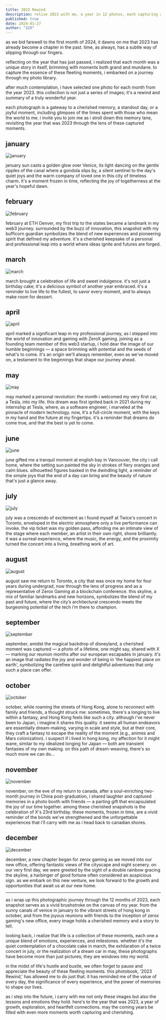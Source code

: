 ```yaml
---
title: 2023 Rewind
description: relive 2023 with me, a year in 12 photos, each capturing a unique memory
published: true
date: 2024-01-27
author: "22X"
---
```


as we bid farewell to the first month of 2024, it dawns on me that 2023 has already become a chapter in the past. time, as always, has a subtle way of slipping through our fingers.

reflecting on the year that has just passed, i realized that each month was a unique story in itself, brimming with moments both grand and mundane. to capture the essence of these fleeting moments, i embarked on a journey through my photo library.

after much contemplation, i have selected one photo for each month from the year 2023. this collection is not just a series of images; it's a rewind and summary of a truly wonderful year.

each photograph is a gateway to a cherished memory, a standout day, or a joyful moment, including glimpses of the times spent with those who mean the world to me. i invite you to join me as i stroll down this memory lane, revisiting the year that was 2023 through the lens of these captured moments.

## january

![january](/2023-rewind/1.jpg)

january sun casts a golden glow over Venice, its light dancing on the gentle ripples of the canal where a gondola slips by, a silent sentinel to the day's quiet joys and the warm company of loved one in this city of timeless charm. it's a moment frozen in time, reflecting the joy of togetherness at the year's hopeful dawn.

## february

![february](/2023-rewind/2.jpg)

february at ETH Denver, my first trip to the states became a landmark in my web3 journey. surrounded by the buzz of innovation, this snapshot with my bufficorn guardian symbolizes the blend of new experiences and pioneering spirit that defined my adventure. it's a cherished keepsake of a personal and professional leap into a world where ideas ignite and futures are forged.

## march

![march](/2023-rewind/3.jpg)

march brought a celebration of life and sweet indulgence. it's not just a birthday cake; it's a delicious symbol of another year embraced. it's a reminder to live life to the fullest, to savor every moment, and to always make room for dessert.

## april

![april](/2023-rewind/4.jpg)

april marked a significant leap in my professional journey, as i stepped into the world of innovation and gaming with ZeroX gaming. joining as a founding team member of this web3 startup, i hold dear the image of our humble beginnings — a space brimming with potential and the seeds of what's to come. it's an origin we'll always remember, even as we've moved on, a testament to the beginnings that shape our journey ahead.

## may

![may](/2023-rewind/5.jpg)

may marked a personal revolution: the month i welcomed my very first car, a Tesla, into my life. this dream was first ignited back in 2021 during my internship at Tesla, where, as a software engineer, i marveled at the pinnacle of modern technology. now, it's a full-circle moment, with the keys in my hand and the future at my fingertips. it's a reminder that dreams do come true, and that the best is yet to come.

## june

![june](/2023-rewind/6.jpg)

june gifted me a tranquil moment at english bay in Vancouver, the city i call home, where the setting sun painted the sky in strokes of fiery oranges and calm blues. silhouetted figures basked in the dwindling light, a reminder of the simple joys that the end of a day can bring and the beauty of nature that's just a glance away.

## july

![july](/2023-rewind/7.jpg)

july was a crescendo of excitement as i found myself at Twice's concert in Toronto, enveloped in the electric atmosphere only a live performance can invoke. the vip ticket was my golden pass, affording me an intimate view of the stage where each member, an artist in their own right, shone brilliantly. it was a surreal experience, where the music, the energy, and the proximity turned the concert into a living, breathing work of art.

## august

![august](/2023-rewind/8.jpg)

august saw me return to Toronto, a city that was once my home for four years during undergrad, now through the lens of progress and as a representative of Zerox Gaming at a blockchain conference. this skyline, a mix of familiar landmarks and new horizons, symbolizes the blend of my past and future, where the city’s architectural crescendo meets the burgeoning potential of the tech i’m there to champion.

## september

![september](/2023-rewind/9.jpg)

september, amidst the magical backdrop of disneyland, a cherished moment was captured — a photo of a lifetime, one might say, shared with X — marking our reunion months after our european escapades in january. it's an image that radiates the joy and wonder of being in 'the happiest place on earth', symbolizing the carefree spirit and delightful adventures that only such a place can offer.

## october

![october](/2023-rewind/10.jpg)

october, while roaming the streets of Hong Kong, alone to reconnect with family and friends, a thought struck me: sometimes, there's a longing to live within a fantasy, and Hong Kong feels like such a city. although i've never been to Japan, i imagine it shares this quality. it seems all human endeavors are essentially dream-making, varying in scale and style, but at their core, they craft a fantasy to escape the reality of the moment (e.g., animes and Mars colonization). i suspect if i lived in hong kong, my affection for it might wane, similar to my idealized longing for Japan — both are transient fantasies of my own making. on this path of dream-weaving, there's so much more we can do...

## november

![november](/2023-rewind/11.jpg)

november, on the eve of my return to canada, after a soul-enriching two-month journey in China post-graduation, i shared laughter and captured memories in a photo booth with friends — a parting gift that encapsulated the joy of our time together. among these cherished snapshots is the celebration of X's 23rd birthday. these moments, frozen in time, are a vivid reminder of the bonds we've strengthened and the unforgettable experiences that i'll carry with me as i head back to canadian shores.

## december

![december](/2023-rewind/12.jpg)

december, a new chapter began for zerox gaming as we moved into our new office, offering fantastic views of the cityscape and night scenery. on our very first day, we were greeted by the sight of a double rainbow gracing the skyline, a harbinger of good fortune often considered an auspicious sign. as we embark on this new venture, we look forward to the growth and opportunities that await us at our new home.

---

as i wrap up this photographic journey through the 12 months of 2023, each snapshot serves as a vivid brushstroke on the canvas of my year. from the sunny canals of venice in january to the vibrant streets of hong kong in october, and from the joyous reunions with friends to the inception of zerox gaming's new office, every image holds a cherished memory and a story to tell.

looking back, i realize that life is a collection of these moments, each one a unique blend of emotions, experiences, and milestones. whether it's the quiet contemplation of a chocolate cake in march, the exhilaration of a twice concert in july, or the realization of a dream car in may, these photographs have become more than just pictures; they are windows into my world.

in the midst of life's hustle and bustle, we often forget to pause and appreciate the beauty of these fleeting moments. this photobook, '2023 Rewind,' has allowed me to do just that. it has reminded me of the value of every day, the significance of every experience, and the power of memories to shape our lives.

as i step into the future, i carry with me not only these images but also the lessons and emotions they hold. here's to the year that was 2023, a year of growth, exploration, and heartfelt connections. may the coming years be filled with even more moments worth capturing and cherishing.

